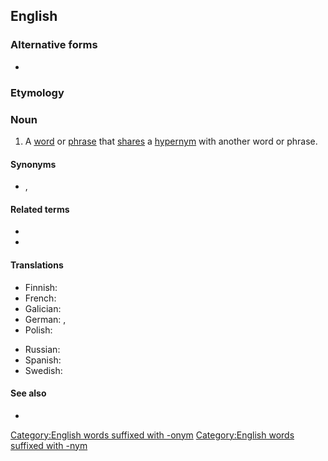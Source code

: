 ==English==

===Alternative forms===
* {{alt|en|co-hyponym}}

===Etymology===
{{prefix|en|co|hyponym}}

===Noun===
{{en-noun}}

# {{lb|en|semantics}} A [[word]] or [[phrase]] that [[share]]s a [[hypernym]] with another word or phrase.

====Synonyms====
* {{l|en|allonym}}, {{l|en|coordinate term}}

====Related terms====
* {{l|en|hypernym}}
* {{l|en|hyponym}}

====Translations====
{{trans-top|a word or phrase that shares the same hypernym as another word or phrase}}
* Finnish: {{t+|fi|vieruskäsite}}
* French: {{t+|fr|cohyponyme|m}}
* Galician: {{t+|gl|cohipónimo|m}}
* German: {{t+|de|Kohyponym}}, {{t|de|Synhyponym}}
* Polish: {{t|pl|kohiponim|m}}
{{trans-mid}}
* Russian: {{t+|ru|согипоним}}
* Spanish: {{t+|es|cohipónimo|m}}
* Swedish: {{t+|sv|kohyponym|c}}
{{trans-bottom}}

====See also====
* {{l|en|comeronym}}

[[Category:English words suffixed with -onym]] [[Category:English words suffixed with -nym]]